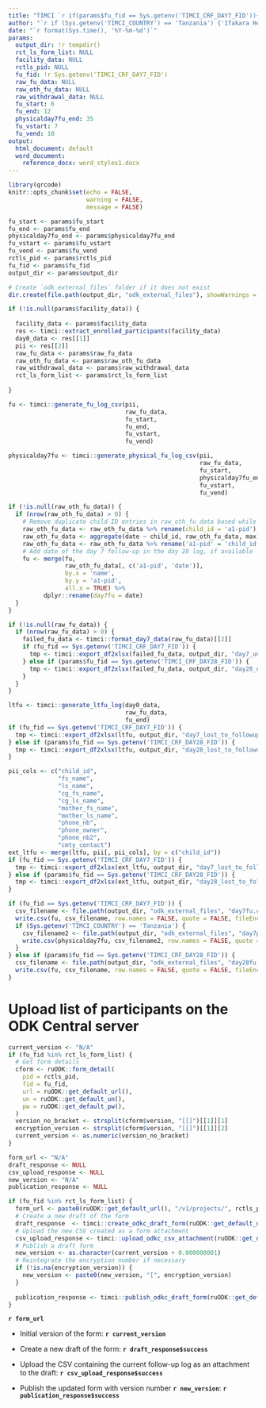 ```yaml
---
title: "TIMCI `r if(params$fu_fid == Sys.getenv('TIMCI_CRF_DAY7_FID')){'Day 7'} else if(params$fu_fid == Sys.getenv('TIMCI_CRF_DAY28_FID')){'Day 28'}` follow-up - Daily log"
author: "`r if (Sys.getenv('TIMCI_COUNTRY') == 'Tanzania') {'Ifakara Health Institute (IHI)'} else if (Sys.getenv('TIMCI_COUNTRY') == 'India') {'King George s Medical University (KGMU)'} else if (Sys.getenv('TIMCI_COUNTRY') == 'Senegal') {'Université Cheikh Anta Diop de Dakar (UCAD)'} else if (Sys.getenv('TIMCI_COUNTRY') == 'Kenya') {'University of Nairobi (UoN)'} else if (Sys.getenv('TIMCI_COUNTRY') == 'Myanmar') {'Burnet Institute (BI)'} else {'Swiss Tropical and Public Health Institute (Swiss TPH)'}`"
date: "`r format(Sys.time(), '%Y-%m-%d')`"
params:
  output_dir: !r tempdir()
  rct_ls_form_list: NULL
  facility_data: NULL
  rctls_pid: NULL
  fu_fid: !r Sys.getenv('TIMCI_CRF_DAY7_FID')
  raw_fu_data: NULL
  raw_oth_fu_data: NULL
  raw_withdrawal_data: NULL
  fu_start: 6
  fu_end: 12
  physicalday7fu_end: 35
  fu_vstart: 7
  fu_vend: 10
output:
  html_document: default
  word_document:
    reference_docx: word_styles1.docx
---
```


```r
library(qrcode)
knitr::opts_chunk$set(echo = FALSE,
                      warning = FALSE,
                      message = FALSE)
```

```r
fu_start <- params$fu_start
fu_end <- params$fu_end
physicalday7fu_end <- params$physicalday7fu_end
fu_vstart <- params$fu_vstart
fu_vend <- params$fu_vend
rctls_pid <- params$rctls_pid
fu_fid <- params$fu_fid
output_dir <- params$output_dir

# Create `odk_external_files` folder if it does not exist
dir.create(file.path(output_dir, "odk_external_files"), showWarnings = FALSE)

if (!is.null(params$facility_data)) {
  
  facility_data <- params$facility_data
  res <- timci::extract_enrolled_participants(facility_data)
  day0_data <- res[[1]]
  pii <- res[[2]]
  raw_fu_data <- params$raw_fu_data
  raw_oth_fu_data <- params$raw_oth_fu_data
  raw_withdrawal_data <- params$raw_withdrawal_data
  rct_ls_form_list <- params$rct_ls_form_list
  
}
```

```r
fu <- timci::generate_fu_log_csv(pii,
                                 raw_fu_data,
                                 fu_start,
                                 fu_end,
                                 fu_vstart,
                                 fu_vend)
```

```r
physicalday7fu <- timci::generate_physical_fu_log_csv(pii,
                                                      raw_fu_data,
                                                      fu_start,
                                                      physicalday7fu_end,
                                                      fu_vstart,
                                                      fu_vend)
```

```r
if (!is.null(raw_oth_fu_data)) {
  if (nrow(raw_oth_fu_data) > 0) {
    # Remove duplicate child ID entries in raw_oth_fu_data based while keeping the most recent date
    raw_oth_fu_data <- raw_oth_fu_data %>% rename(child_id = 'a1-pid')
    raw_oth_fu_data <- aggregate(date ~ child_id, raw_oth_fu_data, max)
    raw_oth_fu_data <- raw_oth_fu_data %>% rename('a1-pid' = 'child_id')
    # Add date of the day 7 follow-up in the day 28 log, if available
    fu <- merge(fu,
                raw_oth_fu_data[, c('a1-pid', 'date')],
                by.x = 'name',
                by.y = 'a1-pid',
                all.x = TRUE) %>%
          dplyr::rename(day7fu = date)
  }
}
```

```r
if (!is.null(raw_fu_data)) {
  if (nrow(raw_fu_data) > 0) {
    failed_fu_data <- timci::format_day7_data(raw_fu_data)[[2]]
    if (fu_fid == Sys.getenv('TIMCI_CRF_DAY7_FID')) {
      tmp <- timci::export_df2xlsx(failed_fu_data, output_dir, "day7_unsuccessful_calls")
    } else if (params$fu_fid == Sys.getenv('TIMCI_CRF_DAY28_FID')) {
      tmp <- timci::export_df2xlsx(failed_fu_data, output_dir, "day28_unsuccessful_calls")
    }
  }
}
```

```r
ltfu <- timci::generate_ltfu_log(day0_data,
                                 raw_fu_data,
                                 fu_end)
if (fu_fid == Sys.getenv('TIMCI_CRF_DAY7_FID')) {
  tmp <- timci::export_df2xlsx(ltfu, output_dir, "day7_lost_to_followup")
} else if (params$fu_fid == Sys.getenv('TIMCI_CRF_DAY28_FID')) {
  tmp <- timci::export_df2xlsx(ltfu, output_dir, "day28_lost_to_followup")
}
```

```r
pii_cols <- c("child_id",
              "fs_name",
              "ls_name",
              "cg_fs_name",
              "cg_ls_name",
              "mother_fs_name",
              "mother_ls_name",
              "phone_nb",
              "phone_owner",
              "phone_nb2",
              "cmty_contact")
ext_ltfu <- merge(ltfu, pii[, pii_cols], by = c("child_id"))
if (fu_fid == Sys.getenv('TIMCI_CRF_DAY7_FID')) {
  tmp <- timci::export_df2xlsx(ext_ltfu, output_dir, "day7_lost_to_followup_incl_pii")
} else if (params$fu_fid == Sys.getenv('TIMCI_CRF_DAY28_FID')) {
  tmp <- timci::export_df2xlsx(ext_ltfu, output_dir, "day28_lost_to_followup_incl_pii")
}
```

```r
if (fu_fid == Sys.getenv('TIMCI_CRF_DAY7_FID')) {
  csv_filename <- file.path(output_dir, "odk_external_files", "day7fu.csv")
  write.csv(fu, csv_filename, row.names = FALSE, quote = FALSE, fileEncoding = "UTF-8")
  if (Sys.getenv('TIMCI_COUNTRY') == 'Tanzania') {
    csv_filename2 <- file.path(output_dir, "odk_external_files", "day7physicalfu.csv")
    write.csv(physicalday7fu, csv_filename2, row.names = FALSE, quote = FALSE, fileEncoding = "UTF-8")
  }
} else if (params$fu_fid == Sys.getenv('TIMCI_CRF_DAY28_FID')) {
  csv_filename <- file.path(output_dir, "odk_external_files", "day28fu.csv")
  write.csv(fu, csv_filename, row.names = FALSE, quote = FALSE, fileEncoding = "UTF-8")
}
```

# Upload list of participants on the ODK Central server

```r
current_version <- "N/A"
if (fu_fid %in% rct_ls_form_list) {
  # Get form details
  cform <- ruODK::form_detail(
    pid = rctls_pid,
    fid = fu_fid,
    url = ruODK::get_default_url(),
    un = ruODK::get_default_un(),
    pw = ruODK::get_default_pw(),
  )
  version_no_bracket <- strsplit(cform$version, "[[]")[[1]][1]
  encryption_version <- strsplit(cform$version, "[[]")[[1]][2]
  current_version <- as.numeric(version_no_bracket)
}
```

```r
form_url <- "N/A"
draft_response <- NULL
csv_upload_response <- NULL
new_version <- "N/A"
publication_response <- NULL

if (fu_fid %in% rct_ls_form_list) {
  form_url <- paste0(ruODK::get_default_url(), "/v1/projects/", rctls_pid, "/forms/", fu_fid)
  # Create a new draft of the form
  draft_response  <- timci::create_odkc_draft_form(ruODK::get_default_un(), ruODK::get_default_pw(), form_url)
  # Upload the new CSV created as a form attachment
  csv_upload_response <- timci::upload_odkc_csv_attachment(ruODK::get_default_un(), ruODK::get_default_pw(), form_url, csv_filename)
  # Publish a draft form
  new_version <- as.character(current_version + 0.000000001)
  # Reintegrate the encryption number if necessary
  if (!is.na(encryption_version)) {
    new_version <- paste0(new_version, "[", encryption_version)
  }
  
  publication_response <- timci::publish_odkc_draft_form(ruODK::get_default_un(), ruODK::get_default_pw(), form_url, new_version)
}
```

**`r form_url`**

* Initial version of the form: **`r current_version`**

* Create a new draft of the form: **`r draft_response$success`**

* Upload the CSV containing the current follow-up log as an attachment to the draft: **`r csv_upload_response$success`**

* Publish the updated form with version number **`r new_version`**: **`r publication_response$success`**
